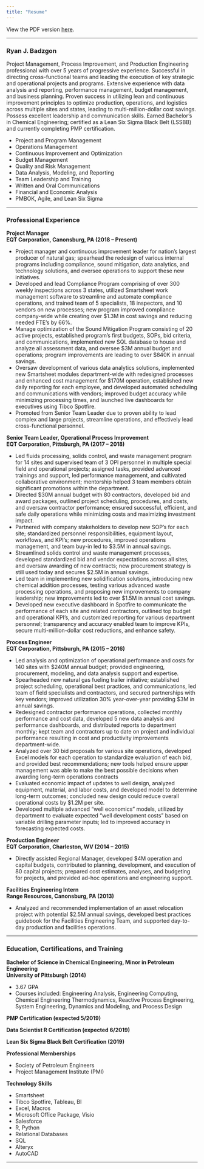 ```yaml
---
title: "Resume"
---
```


View the PDF version [here](files/Ryan_Badzgon_Resume.pdf).

---

<h3>Ryan J. Badzgon</h3>

Project Management, Process Improvement, and Production Engineering professional with over 5 years of progressive experience. Successful in directing cross-functional teams and leading the execution of key strategic and operational projects and programs. Extensive experience with data analysis and reporting, performance management, budget management, and business planning. Proven success in utilizing lean and continuous improvement principles to optimize production, operations, and logistics across multiple sites and states, leading to multi-million-dollar cost savings. Possess excellent leadership and communication skills. Earned Bachelor’s in Chemical Engineering; certified as a Lean Six Sigma Black Belt (LSSBB) and currently completing PMP certification.


* Project and Program Management
* Operations Management
* Continuous Improvement and Optimization
* Budget Management
* Quality and Risk Management
* Data Analysis, Modeling, and Reporting
* Team Leadership and Training
* Written and Oral Communications
* Financial and Economic Analysis
* PMBOK, Agile, and Lean Six Sigma

---

<h3>Professional Experience</h3>

**Project Manager**  
**EQT Corporation, Canonsburg, PA	(2018 – Present)**  
  
* Project manager and continuous improvement leader for nation’s largest producer of natural gas; spearhead the redesign of various internal programs including compliance, sound mitigation, data analytics, and technology solutions, and oversee operations to support these new initiatives.
* Developed and lead Compliance Program comprising of over 300 weekly inspections across 3 states, utilized Smartsheet work management software to streamline and automate compliance operations, and trained team of 5 specialists, 18 inspectors, and 10 vendors on new processes; new program improved compliance company-wide while creating over $1.3M in cost savings and reducing needed FTE’s by 66%.
* Manage optimization of the Sound Mitigation Program consisting of 20 active projects, established program’s first budgets, SOPs, bid criteria, and communications, implemented new SQL database to house and analyze all assessment data, and oversee $3M annual budget and operations; program improvements are leading to over $840K in annual savings.
* Oversaw development of various data analytics solutions, implemented new Smartsheet modules department-wide with redesigned processes and enhanced cost management for $170M operation, established new daily reporting for each employee, and developed automated scheduling and communications with vendors; improved budget accuracy while minimizing processing times, and launched live dashboards for executives using Tibco Spotfire.
* Promoted from Senior Team Leader due to proven ability to lead complex and large projects, streamline operations, and effectively lead cross-functional personnel.

**Senior Team Leader, Operational Process Improvement**   
**EQT Corporation, Pittsburgh, PA	(2017 – 2018)**  
  
* Led fluids processing, solids control, and waste management program for 14 sites and supervised team of 3 OPI personnel in multiple special field and operational projects; assigned tasks, provided advanced trainings and support, led performance management, and cultivated collaborative environment; mentorship helped 3 team members obtain significant promotions within the department.
* Directed $30M annual budget with 80 contractors, developed bid and award packages, outlined project scheduling, procedures, and costs, and oversaw contractor performance; ensured successful, efficient, and safe daily operations while minimizing costs and maximizing investment impact.  
* Partnered with company stakeholders to develop new SOP’s for each site; standardized personnel responsibilities, equipment layout, workflows, and KPI’s; new procedures, improved operations management, and team buy-in led to $3.5M in annual savings. 
* Streamlined solids control and waste management processes, developed standardized bid and vendor expectations across all sites, and oversaw awarding of new contracts; new procurement strategy is still used today and secures $2.5M in annual savings.
* Led team in implementing new solidification solutions, introducing new chemical addition processes, testing various advanced waste processing operations, and proposing new improvements to company leadership; new improvements led to over $1.5M in annual cost savings.
* Developed new executive dashboard in Spotfire to communicate the performance of each site and related contractors, outlined top budget and operational KPI’s, and customized reporting for various department personnel; transparency and accuracy enabled team to improve KPIs, secure multi-million-dollar cost reductions, and enhance safety.
  
**Process Engineer**  
**EQT Corporation, Pittsburgh, PA	(2015 – 2016)**  
  
* Led analysis and optimization of operational performance and costs for 140 sites with $240M annual budget; provided engineering, procurement, modeling, and data analysis support and expertise.  
* Spearheaded new natural gas fueling trailer initiative; established project scheduling, operational best practices, and communications, led team of field specialists and contractors, and secured partnerships with key vendors; improved utilization 30% year-over-year providing $3M in annual savings.
* Redesigned contractor performance operations, collected monthly performance and cost data, developed 5 new data analysis and performance dashboards, and distributed reports to department monthly; kept team and contractors up to date on project and individual performance resulting in cost and productivity improvements department-wide. 
* Analyzed over 30 bid proposals for various site operations, developed Excel models for each operation to standardize evaluation of each bid, and provided best recommendations; new tools helped ensure upper management was able to make the best possible decisions when awarding long-term operations contracts
* Evaluated economic impact of updates to well design, analyzed equipment, material, and labor costs, and developed model to determine long-term outcomes; concluded new design could reduce overall operational costs by $1.2M per site. 
* Developed multiple advanced “well economics” models, utilized by department to evaluate expected “well development costs” based on variable drilling parameter inputs; led to improved accuracy in forecasting expected costs. 
  
**Production Engineer**  
**EQT Corporation, Charleston, WV	(2014 – 2015)**  
  
* Directly assisted Regional Manager, developed $4M operation and capital budgets, contributed to planning, development, and execution of 80 capital projects; prepared cost estimates, analyses, and budgeting for projects, and provided ad-hoc operations and engineering support.  
  
**Facilities Engineering Intern**  
**Range Resources, Canonsburg, PA	(2013)** 
  
* Analyzed and recommended implementation of an asset relocation project with potential $2.5M annual savings, developed best practices guidebook for the Facilities Engineering Team, and supported day-to-day production and facilities operations.  

---
  
<h3>Education, Certifications, and Training</h3>

**Bachelor of Science in Chemical Engineering, Minor in Petroleum Engineering**  				
**University of Pittsburgh (2014)**  
  
* 3.67 GPA 
* Courses included: Engineering Analysis, Engineering Computing, Chemical Engineering Thermodynamics, Reactive Process Engineering, System Engineering, Dynamics and Modeling, and Process Design

**PMP Certification (expected 5/2019)**

**Data Scientist R Certification (expected 6/2019)**

**Lean Six Sigma Black Belt Certification (2019)**

**Professional Memberships**

* Society of Petroleum Engineers
* Project Management Institute (PMI)

**Technology Skills**

* Smartsheet
* Tibco Spotfire, Tableau, BI
* Excel, Macros
* Microsoft Office Package, Visio
* Salesforce
* R, Python
* Relational Databases
* SQL
* Alteryx
* AutoCAD

---